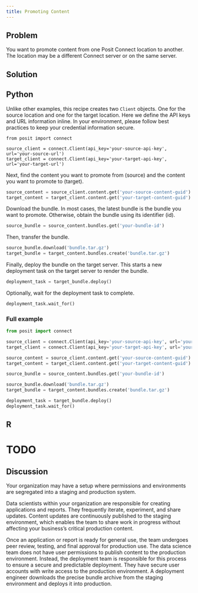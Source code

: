 ```yaml
---
title: Promoting Content
---
```


## Problem

You want to promote content from one Posit Connect location to another. The location may be a different Connect server or on the same server.

## Solution

:::{.panel-tabset group="language"}

## Python

Unlike other examples, this recipe creates two `Client` objects. One for the source location and one for the target location. Here we define the API keys and URL information inline. In your environment, please follow best practices to keep your credential information secure.

```.python
from posit import connect

source_client = connect.Client(api_key='your-source-api-key', url='your-source-url')
target_client = connect.Client(api_key='your-target-api-key', url='your-target-url')
```

Next, find the content you want to promote from (source) and the content you want to promote to (target).

```python
source_content = source_client.content.get('your-source-content-guid')
target_content = target_client.content.get('your-target-content-guid')
```

Download the bundle. In most cases, the latest bundle is the bundle you want to promote. Otherwise, obtain the bundle using its identifier (id).

```python
source_bundle = source_content.bundles.get('your-bundle-id')
```

Then, transfer the bundle.

```python
source_bundle.download('bundle.tar.gz')
target_bundle = target_content.bundles.create('bundle.tar.gz')
```

Finally, deploy the bundle on the target server. This starts a new deployment task on the target server to render the bundle.

```python
deployment_task = target_bundle.deploy()
```

Optionally, wait for the deployment task to complete.

```python
deployment_task.wait_for()
```

### Full example

```python
from posit import connect

source_client = connect.Client(api_key='your-source-api-key', url='your-source-url')
target_client = connect.Client(api_key='your-target-api-key', url='your-target-url')

source_content = source_client.content.get('your-source-content-guid')
target_content = target_client.content.get('your-target-content-guid')

source_bundle = source_content.bundles.get('your-bundle-id')

source_bundle.download('bundle.tar.gz')
target_bundle = target_content.bundles.create('bundle.tar.gz')

deployment_task = target_bundle.deploy()
deployment_task.wait_for()
```

## R

# TODO

:::

## Discussion

Your organization may have a setup where permissions and environments are segregated into a staging and production system.

Data scientists within your organization are responsible for creating applications and reports. They frequently iterate, experiment, and share updates. Content updates are continuously published to the staging environment, which enables the team to share work in progress without affecting your business's critical production content.

Once an application or report is ready for general use, the team undergoes peer review, testing, and final approval for production use. The data science team does not have user permissions to publish content to the production environment. Instead, the deployment team is responsible for this process to ensure a secure and predictable deployment. They have secure user accounts with write access to the production environment. A deployment engineer downloads the precise bundle archive from the staging environment and deploys it into production.
